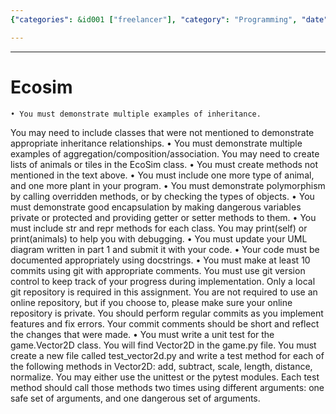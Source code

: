 ```yaml
---
{"categories": &id001 ["freelancer"], "category": "Programming", "date": "2022-01-12 20:32:45", "description": "This text outlines a programming assignment that involves developing a program called Ecosim, which requires implementing various object-oriented concepts such as inheritance, aggregation/composition, polymorphism, and encapsulation. The instructions emphasize the importance of clear documentation, utilizing git for progress tracking, and writing tests specifically for the Vector2D class.", "tags": *id001, "title": "Ecosim"}

---
```


------

# Ecosim

    • You must demonstrate multiple examples of inheritance.
You may need to include classes that were not mentioned to demonstrate appropriate inheritance relationships.
    • You must demonstrate multiple examples of aggregation/composition/association. You may need to create lists of animals or tiles in the EcoSim class.
    • You must create methods not mentioned in the text above.
    • You must include one more type of animal, and one more plant in your program.
    • You must demonstrate polymorphism by calling overridden methods, or by checking the types of objects.
    • You must demonstrate good encapsulation by making dangerous variables private or protected and providing getter or setter methods to them.
    • You must include     str	and  repr	methods for each class. You may print(self) or print(animals) to help you with debugging.
    • You must update your UML diagram written in part 1 and submit it with your code.
    • Your code must be documented appropriately using docstrings.
    • You must make at least 10 commits using git with appropriate comments.
You must use git version control to keep track of your progress during implementation. Only a local git repository is required in this assignment. You are not required to use an online repository, but if you choose to, please make sure your online repository is private. You should perform regular commits as you implement features and fix errors. Your commit comments should be short and reflect the changes that were made.
    • You must write a unit test for the game.Vector2D class.
You will find Vector2D in the game.py file. You must create a new file called test_vector2d.py and write a test method for each of the following methods in Vector2D: add, subtract, scale, length, distance, normalize. You may either use the unittest or the pytest modules. Each test method should call those methods two times using different arguments: one safe set of arguments, and one dangerous set of arguments.

